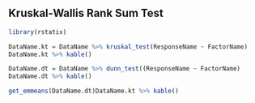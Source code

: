 
## Kruskal-Wallis Rank Sum Test

```r
library(rstatix)
```

```r
DataName.kt = DataName %>% kruskal_test(ResponseName ~ FactorName)
DataName.kt %>% kable()
```


```r
DataName.dt = DataName %>% dunn_test((ResponseName ~ FactorName)
DataName.dt %>% kable()
```

```r
get_emmeans(DataName.dt)DataName.kt %>% kable()
```
